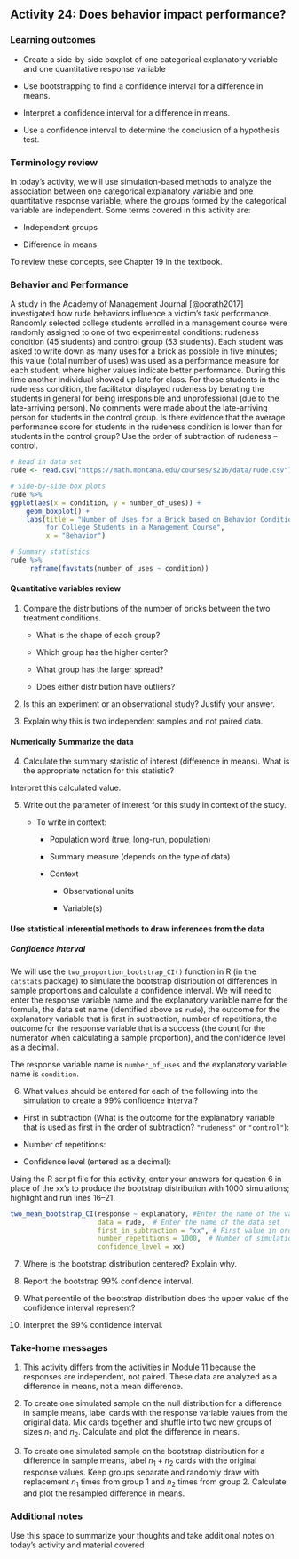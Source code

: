 ## Activity 24:  Does behavior impact performance?

\setstretch{1}

### Learning outcomes

* Create a side-by-side boxplot of one categorical explanatory variable and one quantitative response variable

<!-- * Given a research question involving one categorical explanatory variable and one quantitative response variable, construct the null and alternative hypotheses -->
<!--   in words and using appropriate statistical symbols. -->

<!-- * Describe and perform a simulation-based hypothesis test for a difference in means. -->

<!-- * Interpret and evaluate a p-value for a simulation-based hypothesis test for a difference in means. -->

* Use bootstrapping to find a confidence interval for a difference in means.

* Interpret a confidence interval for a difference in means.

* Use a confidence interval to determine the conclusion of a hypothesis test.

### Terminology review

In today's activity, we will use simulation-based methods to analyze the association between one categorical explanatory variable and one quantitative response variable, where the groups formed by the categorical variable are independent. Some terms covered in this activity are:

* Independent groups

* Difference in means

To review these concepts, see Chapter 19 in the textbook.

### Behavior and Performance

A study in the Academy of Management Journal [@porath2017] investigated how rude behaviors influence a victim’s task performance. Randomly selected college students enrolled in a management course were randomly assigned to one of two experimental conditions: rudeness condition (45 students) and control group (53 students). Each student was asked to write down as many uses for a brick as possible in five minutes; this value (total number of uses) was used as a performance measure for each student, where higher values indicate better performance. During this time another individual showed up late for class. For those students in the rudeness condition, the facilitator displayed rudeness by berating the students in general for being irresponsible and unprofessional (due to the late-arriving person). No comments were made about the late-arriving person for students in the control group. Is there evidence that the average performance score for students in the rudeness condition is lower than for students in the control group? Use the order of subtraction of rudeness – control.

```r
# Read in data set
rude <- read.csv("https://math.montana.edu/courses/s216/data/rude.csv")
```

\newpage

```r
# Side-by-side box plots
rude %>%
ggplot(aes(x = condition, y = number_of_uses)) +
    geom_boxplot() + 
    labs(title = "Number of Uses for a Brick based on Behavior Condition
         for College Students in a Management Course",
         x = "Behavior") 
```

```r
# Summary statistics
rude %>% 
     reframe(favstats(number_of_uses ~ condition))
```


#### Quantitative variables review  {-}

1. Compare the distributions of the number of bricks between the two treatment conditions.

    - What is the shape of each group?
\vspace{0.3in}

    - Which group has the higher center?
\vspace{0.3in}

    - What group has the larger spread?
\vspace{0.3in}

    - Does either distribution have outliers?
\vspace{.3in}

2.  Is this an experiment or an observational study? Justify your answer.

\vspace{1in}

3. Explain why this is two independent samples and not paired data.
\vspace{1in}

<!-- #### Ask a research question {-} -->

<!-- In this study we are assessing the difference in true mean number of uses for a brick given by college students enrolled in a management course assigned to a rudeness condition and for those assigned to a control group. -->

<!-- 4. What assumption are we making about the difference in true mean? -->

<!-- \vspace{0.8in} -->

<!-- 5.  Write the alternative hypothesis in notation.  -->

<!-- \vspace{0.5in} -->

#### Numerically Summarize the data {-}

4. Calculate the summary statistic of interest (difference in means). What is the appropriate notation for this statistic?

\vspace{0.5in}

| Interpret this calculated value.

\vspace{0.6in}

5. Write out the parameter of interest for this study in context of the study.

    * To write in context:

        - Population word (true, long-run, population)

        - Summary measure (depends on the type of data)

        - Context

            - Observational units

            - Variable(s)
\vspace{1in}

<!-- In this study we are assessing the difference in true mean number of uses for a brick given by college students enrolled in a management course assigned to a rudeness condition and for those assigned to a control group. -->

#### Use statistical inferential methods to draw inferences from the data {-}

<!-- ##### Hypothesis test {-} -->

<!-- Remember that the null distribution is created based on the assumption the null hypothesis is true.  In this study, the null hypothesis states that there is no association between the two variables.  This means that the values observed in the data set would have been the same regardless of the behavior condition. -->

<!-- To demonstrate this simulation, we could create cards to simulate a sample.   -->

<!-- * Write the number of uses for a brick given by each student on one card. -->

<!-- * Mix together and shuffle into two piles, one with 45 cards to represent the rudeness condition and one with 53 cards to represent the control group. -->

<!-- * Calculate the difference in mean number of uses for a brick (rudeness - control) -->

<!-- We will use the `two_mean_test()` function in R (in the `catstats` package) to simulate the null distribution of differences in sample means and compute a p-value.  -->

<!-- ```{r, echo = TRUE, eval = TRUE} -->
<!-- set.seed(216) -->
<!-- two_mean_test(number_of_uses~condition, #Enter the names of the variables -->
<!--               data = rude,  # Enter the name of the dataset -->
<!--               first_in_subtraction = "rudeness", # First outcome in order of subtraction -->
<!--               number_repetitions = 1000,  # Number of simulations -->
<!--               as_extreme_as = -3.3,  # Observed statistic -->
<!--               direction = "less")  # Direction of alternative: "greater", "less", or "two-sided" -->
<!-- ``` -->

<!-- 7.  Report the p-value. Based off of this p-value, write a conclusion to the hypothesis test. -->

<!-- \vspace{0.8in} -->

##### Confidence interval {-}

We will use the `two_proportion_bootstrap_CI()` function in R (in the `catstats` package) to simulate the bootstrap distribution of differences in sample proportions and calculate a confidence interval. We will need to enter the response variable name and the explanatory variable name for the formula, the data set name (identified above as `rude`), the outcome for the explanatory variable that is first in subtraction, number of repetitions, the outcome for the response variable that is a success (the count for the numerator when calculating a sample proportion), and the confidence level as a decimal.

The response variable name is `number_of_uses` and the explanatory variable name is `condition`.

6. What values should be entered for each of the following into the simulation to create a 99\% confidence interval?
\vspace{.5mm}

* First in subtraction (What is the outcome for the explanatory variable that is used as first in the order of subtraction? `"rudeness"` or `"control"`):

\vspace{.15in}

* Number of repetitions:

\vspace{.15in}
* Confidence level (entered as a decimal):

\vspace{.15in}

Using the R script file for this activity, enter your answers for question 6 in place of the `xx`'s to produce the bootstrap distribution with 1000 simulations; highlight and run lines 16--21.

```r
two_mean_bootstrap_CI(response ~ explanatory, #Enter the name of the variables
                      data = rude,  # Enter the name of the data set
                      first_in_subtraction = "xx", # First value in order of subtraction
                      number_repetitions = 1000,  # Number of simulations
                      confidence_level = xx)
```

7.  Where is the bootstrap distribution centered?  Explain why.

\vspace{0.8in}

8. Report the bootstrap 99\% confidence interval. 

\vspace{0.4in}

9. What percentile of the bootstrap distribution does the upper value of the confidence interval represent?

\vspace{0.3in}

10. Interpret the 99\% confidence interval. 

\vspace{1in}

### Take-home messages

1.	This activity differs from the activities in Module 11 because the responses are independent, not paired.  These data are analyzed as a difference in means, not a mean difference.  

2. To create one simulated sample on the null distribution for a difference in sample means, label cards with the response variable values from the original data.  Mix cards together and shuffle into two new groups of sizes $n_1$ and $n_2$. Calculate and plot the difference in means.

3. To create one simulated sample on the bootstrap distribution for a difference in sample means, label $n_1 + n_2$ cards with the original response values.  Keep groups separate and randomly draw with replacement $n_1$  times from group 1 and $n_2$ times from group 2.  Calculate and plot the resampled difference in means.  


### Additional notes

Use this space to summarize your thoughts and take additional notes on today's activity and material covered

\newpage

